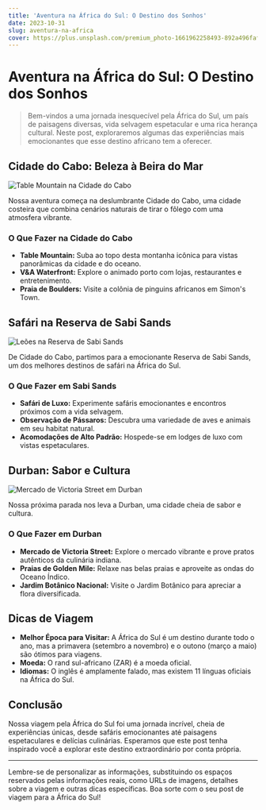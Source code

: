 ```yaml
---
title: 'Aventura na África do Sul: O Destino dos Sonhos'
date: 2023-10-31
slug: aventura-na-africa
cover: https://plus.unsplash.com/premium_photo-1661962258493-892a496fafba?auto=format&fit=crop&q=80&w=2070&ixlib=rb-4.0.3&ixid=M3wxMjA3fDB8MHxwaG90by1wYWdlfHx8fGVufDB8fHx8fA%3D%3D
---
```


# Aventura na África do Sul: O Destino dos Sonhos

> Bem-vindos a uma jornada inesquecível pela África do Sul, um país de paisagens diversas, vida selvagem espetacular e uma rica herança cultural. Neste post, exploraremos algumas das experiências mais emocionantes que esse destino africano tem a oferecer.

## Cidade do Cabo: Beleza à Beira do Mar

![Table Mountain na Cidade do Cabo](https://images.unsplash.com/photo-1606799955515-85468ee78c26?auto=format&fit=crop&q=80&w=1932&ixlib=rb-4.0.3&ixid=M3wxMjA3fDB8MHxwaG90by1wYWdlfHx8fGVufDB8fHx8fA%3D%3D)

Nossa aventura começa na deslumbrante Cidade do Cabo, uma cidade costeira que combina cenários naturais de tirar o fôlego com uma atmosfera vibrante.

### O Que Fazer na Cidade do Cabo

- **Table Mountain:** Suba ao topo desta montanha icônica para vistas panorâmicas da cidade e do oceano.
- **V&A Waterfront:** Explore o animado porto com lojas, restaurantes e entretenimento.
- **Praia de Boulders:** Visite a colônia de pinguins africanos em Simon's Town.

## Safári na Reserva de Sabi Sands

![Leões na Reserva de Sabi Sands](https://images.unsplash.com/photo-1541330661065-b31855a1f31e?auto=format&fit=crop&q=80&w=2070&ixlib=rb-4.0.3&ixid=M3wxMjA3fDB8MHxwaG90by1wYWdlfHx8fGVufDB8fHx8fA%3D%3D)

De Cidade do Cabo, partimos para a emocionante Reserva de Sabi Sands, um dos melhores destinos de safári na África do Sul.

### O Que Fazer em Sabi Sands

- **Safári de Luxo:** Experimente safáris emocionantes e encontros próximos com a vida selvagem.
- **Observação de Pássaros:** Descubra uma variedade de aves e animais em seu habitat natural.
- **Acomodações de Alto Padrão:** Hospede-se em lodges de luxo com vistas espetaculares.

## Durban: Sabor e Cultura

![Mercado de Victoria Street em Durban](https://images.unsplash.com/photo-1672882697943-dfccf3cf6551?auto=format&fit=crop&q=80&w=2070&ixlib=rb-4.0.3&ixid=M3wxMjA3fDB8MHxwaG90by1wYWdlfHx8fGVufDB8fHx8fA%3D%3D)

Nossa próxima parada nos leva a Durban, uma cidade cheia de sabor e cultura.

### O Que Fazer em Durban

- **Mercado de Victoria Street:** Explore o mercado vibrante e prove pratos autênticos da culinária indiana.
- **Praias de Golden Mile:** Relaxe nas belas praias e aproveite as ondas do Oceano Índico.
- **Jardim Botânico Nacional:** Visite o Jardim Botânico para apreciar a flora diversificada.

## Dicas de Viagem

- **Melhor Época para Visitar:** A África do Sul é um destino durante todo o ano, mas a primavera (setembro a novembro) e o outono (março a maio) são ótimos para viagens.
- **Moeda:** O rand sul-africano (ZAR) é a moeda oficial.
- **Idiomas:** O inglês é amplamente falado, mas existem 11 línguas oficiais na África do Sul.

## Conclusão

Nossa viagem pela África do Sul foi uma jornada incrível, cheia de experiências únicas, desde safáris emocionantes até paisagens espetaculares e delícias culinárias. Esperamos que este post tenha inspirado você a explorar este destino extraordinário por conta própria.

---

Lembre-se de personalizar as informações, substituindo os espaços reservados pelas informações reais, como URLs de imagens, detalhes sobre a viagem e outras dicas específicas. Boa sorte com o seu post de viagem para a África do Sul!
